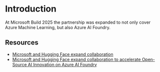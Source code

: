 # Introduction

At Microsoft Build 2025 the partnership was expanded to not only cover Azure Machine Learning, but also Azure AI Foundry.

## Resources

- [Microsoft and Hugging Face expand collaboration](https://huggingface.co/blog/azure-ai-foundry)
- [Microsoft and Hugging Face expand collaboration to accelerate Open-Source AI Innovation on Azure AI Foundry](https://devblogs.microsoft.com/foundry/microsoft-and-hugging-face-expand-partnership-to-accelerate-open-source-ai-innovation-on-azure-ai-foundry/)
